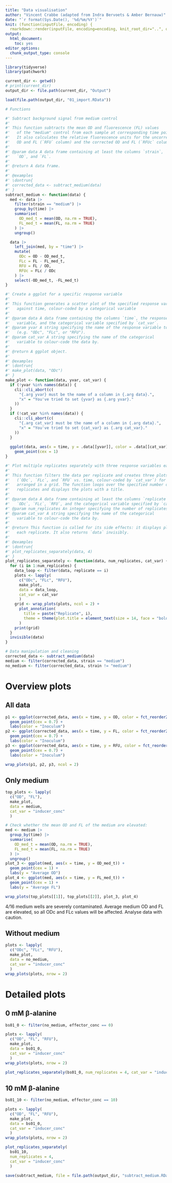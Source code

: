```yaml
---
title: "Data visualisation"
author: "Vincent Crabbe (adapted from Indra Bervoets & Amber Bernauw)"
date: "`r format(Sys.Date(), '%d/%m/%Y')`"
knit: (function(inputFile, encoding) {
  rmarkdown::render(inputFile, encoding=encoding, knit_root_dir="..", output_dir="../Output")})
output: 
  html_document:
    toc: yes
editor_options:
  chunk_output_type: console
---
```


```r
library(tidyverse)
library(patchwork)
```



```r
current_dir <- getwd()
# print(current_dir)
output_dir <- file.path(current_dir, "Output")

load(file.path(output_dir, "01_import.RData"))
```



```r
# Functions

#' Subtract background signal from medium control
#'
#' This function subtracts the mean OD and fluorescence (FL) values
#'   of the "medium" control from each sample at corresponding time points.
#'   It also calculates the relative fluorescence units for the uncorrected
#'   OD and FL (`RFU` column) and the corrected OD and FL (`RFUc` column).
#'
#' @param data A data frame containing at least the columns `strain`, `time`,
#'   `OD`, and `FL`.
#'
#' @return A data frame.
#'
#' @examples
#' \dontrun{
#' corrected_data <- subtract_medium(data)
#' }
subtract_medium <- function(data) {
  med <- data |>
    filter(strain == "medium") |>
    group_by(time) |>
    summarise(
      OD_med_t = mean(OD, na.rm = TRUE),
      FL_med_t = mean(FL, na.rm = TRUE)
    ) |>
    ungroup()

  data |>
    left_join(med, by = "time") |>
    mutate(
      ODc = OD - OD_med_t,
      FLc = FL - FL_med_t,
      RFU = FL / OD,
      RFUc = FLc / ODc
    ) |>
    select(-OD_med_t, -FL_med_t)
}

#' Create a ggplot for a specific response variable
#'
#' This function generates a scatter plot of the specified response variable
#'   against time, colour-coded by a categorical variable
#'
#' @param data A data frame containing the columns `time`, the response
#'   variable, and the categorical variable specified by `cat_var`.
#' @param yvar A string specifying the name of the response variable to plot
#'   (e.g. "ODc", "FLc", or "RFU").
#' @param cat_var A string specifying the name of the categorical
#'   variable to colour-code the data by.
#'
#' @return A ggplot object.
#'
#' @examples
#' \dontrun{
#' make_plot(data, "ODc")
#' }
make_plot <- function(data, yvar, cat_var) {
  if (!yvar %in% names(data)) {
    cli::cli_abort(c(
      "{.arg yvar} must be the name of a column in {.arg data}.",
      "x" = "You've tried to set {yvar} as {.arg yvar}."
    ))
  }
  if (!cat_var %in% names(data)) {
    cli::cli_abort(c(
      "{.arg cat_var} must be the name of a column in {.arg data}.",
      "x" = "You've tried to set {cat_var} as {.arg cat_var}."
    ))
  }
  
  ggplot(data, aes(x = time, y = .data[[yvar]], color = .data[[cat_var]])) +
    geom_point(cex = 1)
}

#' Plot multiple replicates separately with three response variables each
#'
#' This function filters the data per replicate and creates three plots
#'   (`ODc`, `FLc`, and `RFU` vs. time, colour-coded by `cat_var`) for each,
#'   arranged in a grid. The function loops over the specified number of
#'   replicates and displays the plots with a title.
#'
#' @param data A data frame containing at least the columns `replicate`, `time`,
#'   `ODc`, `FLc`, `RFU`, and the categorical variable specified by `cat_var`.
#' @param num_replicates An integer specifying the number of replicates to plot.
#' @param cat_var A string specifying the name of the categorical
#'   variable to colour-code the data by.
#'
#' @return This function is called for its side effects: it displays plots for
#'   each replicate. It also returns `data` invisibly.
#'
#' @examples
#' \dontrun{
#' plot_replicates_separately(data, 4)
#' }
plot_replicates_separately <- function(data, num_replicates, cat_var) {
  for (i in 1:num_replicates) {
    data_loop <- filter(data, replicate == i)
    plots <- lapply(
      c("ODc", "FLc", "RFU"),
      make_plot,
      data = data_loop,
      cat_var = cat_var
      )
    grid <- wrap_plots(plots, ncol = 2) +
      plot_annotation(
        title = paste("Replicate", i),
        theme = theme(plot.title = element_text(size = 14, face = "bold"))
      )
    print(grid)
  }
  invisible(data)
}
```



```r
# Data manipulation and cleaning
corrected_data <- subtract_medium(data)
medium <- filter(corrected_data, strain == "medium")
no_medium <- filter(corrected_data, strain != "medium")
```

# Overview plots
## All data
```r
p1 <- ggplot(corrected_data, aes(x = time, y = OD, color = fct_reorder2(strain, time, RFU))) +
  geom_point(cex = 0.7) +
  labs(color = "Inoculum")
p2 <- ggplot(corrected_data, aes(x = time, y = FL, color = fct_reorder2(strain, time, RFU))) +
  geom_point(cex = 0.7) +
  labs(color = "Inoculum")
p3 <- ggplot(corrected_data, aes(x = time, y = RFU, color = fct_reorder2(strain, time, RFU))) +
  geom_point(cex = 0.7) +
  labs(color = "Inoculum")

wrap_plots(p1, p2, p3, ncol = 2)
```

## Only medium

```r
top_plots <- lapply(
  c("OD", "FL"),
  make_plot,
  data = medium,
  cat_var = "inducer_conc"
  )

# Check whether the mean OD and FL of the medium are elevated:
med <- medium |>
  group_by(time) |>
  summarise(
    OD_med_t = mean(OD, na.rm = TRUE),
    FL_med_t = mean(FL, na.rm = TRUE)
  ) |>
  ungroup()
plot_3 <- ggplot(med, aes(x = time, y = OD_med_t)) +
  geom_point(cex = 1) +
  labs(y = "Average OD")
plot_4 <- ggplot(med, aes(x = time, y = FL_med_t)) +
  geom_point(cex = 1) +
  labs(y = "Average FL")

wrap_plots(top_plots[[1]], top_plots[[2]], plot_3, plot_4)
```
4/16 medium wells are severely contaminated. Average medium OD and FL are elevated, so all ODc and FLc values will be affected. Analyse data with caution.

## Without medium

```r
plots <- lapply(
  c("ODc", "FLc", "RFU"),
  make_plot,
  data = no_medium,
  cat_var = "inducer_conc"
  )
wrap_plots(plots, nrow = 2)
```

# Detailed plots
## 0 mM β-alanine

```r
bs01_0 <- filter(no_medium, effector_conc == 0)

plots <- lapply(
  c("OD", "FL", "RFU"),
  make_plot,
  data = bs01_0,
  cat_var = "inducer_conc"
  )
wrap_plots(plots, nrow = 2)

plot_replicates_separately(bs01_0, num_replicates = 4, cat_var = "inducer_conc")
```

## 10 mM β-alanine

```r
bs01_10 <- filter(no_medium, effector_conc == 10)

plots <- lapply(
  c("OD", "FL", "RFU"),
  make_plot,
  data = bs01_0,
  cat_var = "inducer_conc"
  )
wrap_plots(plots, nrow = 2)

plot_replicates_separately(
  bs01_10,
  num_replicates = 4,
  cat_var = "inducer_conc"
  )
```



```r
save(subtract_medium, file = file.path(output_dir, "subtract_medium.RData"))
```

